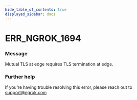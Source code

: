 ```yaml
---
hide_table_of_contents: true
displayed_sidebar: docs
---
```



# ERR_NGROK_1694

### Message

Mutual TLS at edge requires TLS termination at edge.

<ErrorDetails error="err_ngrok_1694" />

### Further help

If you're having trouble resolving this error, please reach out to [support@ngrok.com](mailto:support@ngrok.com?subject=Help%20with%20ERR_NGROK_1694)

